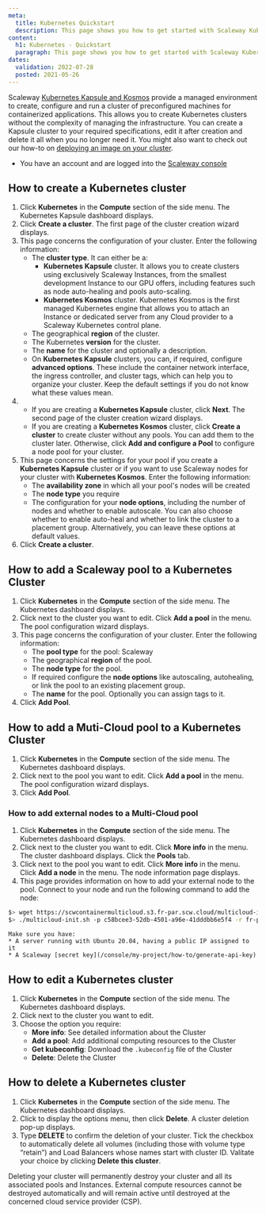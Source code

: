 ```yaml
---
meta:
  title: Kubernetes Quickstart
  description: This page shows you how to get started with Scaleway Kubernetes Kapsule and Kosmos.
content:
  h1: Kubernetes - Quickstart
  paragraph: This page shows you how to get started with Scaleway Kubernetes.
dates:
  validation: 2022-07-28
  posted: 2021-05-26
---
```


Scaleway [Kubernetes Kapsule and Kosmos](/compute/kubernetes/concepts#kubernetes) provide a managed environment to create, configure and run a cluster of preconfigured machines for containerized applications. This allows you to create Kubernetes clusters without the complexity of managing the infrastructure. You can create a Kapsule cluster to your required specifications, edit it after creation and delete it all when you no longer need it. You might also want to check out our how-to on [deploying an image on your cluster](/compute/kubernetes/how-to/deploy-image-from-container-registry).

<Message type="requirement">

  - You have an account and are logged into the [Scaleway console](https://console.scaleway.com) 

</Message>

## How to create a Kubernetes cluster

1. Click **Kubernetes** in the **Compute** section of the side menu. The Kubernetes Kapsule dashboard displays.
2. Click **Create a cluster**. The first page of the cluster creation wizard displays.
3. This page concerns the configuration of your cluster. Enter the following information:
    * The **cluster type**. It can either be a: 
      * **Kubernetes Kapsule** cluster. It allows you to create clusters using exclusively Scaleway Instances, from the smallest development Instance to our GPU offers, including features such as node auto-healing and pools auto-scaling. 
      * **Kubernetes Kosmos** cluster. Kubernetes Kosmos is the first managed Kubernetes engine that allows you to attach an Instance or dedicated server from any Cloud provider to a Scaleway Kubernetes control plane.
    * The geographical **region** of the cluster.
    * The Kubernetes **version** for the cluster.
    * The **name** for the cluster and optionally a description.
    * On **Kubernetes Kapsule** clusters, you can, if required, configure **advanced options**. These include the container network interface, the ingress controller, and cluster tags, which can help you to organize your cluster. Keep the default settings if you do not know what these values mean.
4. * If you are creating a **Kubernetes Kapsule** cluster, click **Next**. The second page of the cluster creation wizard displays.
   * If you are creating a **Kubernetes Kosmos** cluster, click **Create a cluster** to create cluster without any pools. You can add them to the cluster later. Otherwise, click **Add and configure a Pool** to configure a node pool for your cluster.
5.  This page concerns the settings for your pool if you create a **Kubernetes Kapsule** cluster or if you want to use Scaleway nodes for your cluster with **Kubernetes Kosmos**. Enter the following information:
    * The **availability zone** in which all your pool's nodes will be created
    * The **node type** you require
    * The configuration for your **node options**, including the number of nodes and whether to enable autoscale. You can also choose whether to enable auto-heal and whether to link the cluster to a placement group. Alternatively, you can leave these options at default values.
6. Click **Create a cluster**.

## How to add a Scaleway pool to a Kubernetes Cluster

1. Click **Kubernetes** in the **Compute** section of the side menu. The Kubernetes dashboard displays.
2. Click <Icon name="more" /> next to the cluster you want to edit. Click **Add a pool** in the menu. The pool configuration wizard displays. 
3. This page concerns the configuration of your cluster. Enter the following information:
    - The **pool type** for the pool: Scaleway 
    - The geographical **region** of the pool.
    - The **node type** for the pool. 
    - If required configure the **node options** like autoscaling, autohealing, or link the pool to an existing placement group.
    - The **name** for the pool. Optionally you can assign tags to it.
4. Click **Add Pool**.


## How to add a Muti-Cloud pool to a Kubernetes Cluster

1. Click **Kubernetes** in the **Compute** section of the side menu. The Kubernetes dashboard displays.
2. Click <Icon name="more" /> next to the pool you want to edit. Click **Add a pool** in the menu. The pool configuration wizard displays. 
3. Click **Add Pool**. 

### How to add external nodes to a Multi-Cloud pool

1. Click **Kubernetes** in the **Compute** section of the side menu. The Kubernetes dashboard displays.
2. Click <Icon name="more" /> next to the cluster you want to edit. Click **More info** in the menu. The cluster dashboard displays. Click the **Pools** tab. 
3. Click <Icon name="more" /> next to the pool you want to edit. Click **More info** in the menu. Click **Add a node** in the menu. The node information page displays. 
4. This page provides information on how to add your external node to the pool. Connect to your node and run the following command to add the node: 

  ```sh 
  $> wget https://scwcontainermulticloud.s3.fr-par.scw.cloud/multicloud-init.sh && chmod +x multicloud-init.sh
  $> ./multicloud-init.sh -p c58bcee3-52db-4501-a96e-41dddbb6e5f4 -r fr-par -t SCW_SECRET_KEY
  ```

  <Message type="important">

    Make sure you have: 
    * A server running with Ubuntu 20.04, having a public IP assigned to it
    * A Scaleway [secret key](/console/my-project/how-to/generate-api-key)

  </Message>

## How to edit a Kubernetes cluster

1. Click **Kubernetes** in the **Compute** section of the side menu. The Kubernetes dashboard displays.
2. Click <Icon name="more" /> next to the cluster you want to edit.
3. Choose the option you require:
    * **More info**: See detailed information about the Cluster
    * **Add a pool**: Add additional computing resources to the Cluster
    * **Get kubeconfig**: Download the `.kubeconfig` file of the Cluster
    * **Delete**: Delete the Cluster

## How to delete a Kubernetes cluster

1. Click **Kubernetes** in the **Compute** section of the side menu. The Kubernetes dashboard displays.
2. Click <Icon name="more" /> to display the options menu, then click **Delete**. A cluster deletion pop-up displays. 
3. Type **DELETE** to confirm the deletion of your cluster. Tick the checkbox to automatically delete all volumes (including those with volume type “retain”) and Load Balancers whose names start with cluster ID. Valitate your choice by clicking **Delete this cluster**. 

<Message type="important">
Deleting your cluster will permanently destroy your cluster and all its associated pools and Instances. External compute resources cannot be destroyed automatically and will remain active until destroyed at the concerned cloud service provider (CSP).
</Message>
